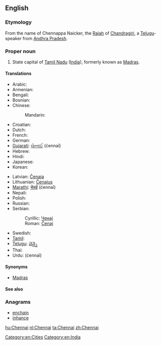 ==English==
{{wikipedia}}

===Etymology===
From the name of Chennappa Naicker, the [[Rajah]] of [[Chandragiri]], a [[Telugu]]-speaker from [[Andhra Pradesh]].

===Proper noun===
{{en-proper noun}}

# State capital of [[Tamil Nadu]] ([[India]]), formerly known as [[Madras]].

====Translations====
{{trans-top|state capital of Tamil Nadu, India}}
* Arabic: {{t|ar|تشيناي|m|tr=tshinaay}}
* Armenian: {{t-|hy|Չեննայ|tr=Čennay}}
* Bengali: {{Beng|[[চেন্নাই]]}}
* Bosnian: {{t-|bs|Čenaj|m}}
* Chinese:
*: Mandarin: {{t|cmn|金奈|tr=Jīnnài|sc=Hani}}
* Croatian: {{t-|hr|Čenaj|m}}
* Dutch: {{t+|nl|Chennai}}
* French: {{t-|fr|Chennai}}
* German: {{t-|de|Chennai}}
* [[Gujarati]]: [[ચેન્નઈ]] (ćennaī)
* Hebrew: {{t|he|צ'נאי}}
* Hindi:  {{t-|hi|चेन्नई|tr=cenna'ī|xs=Hindi}}
* Japanese: {{t|ja|チェンナイ|tr=Chennai}}
* Korean: {{t|ko|첸나이|tr=Chennai|sc=Hang}}
{{trans-mid}}
* Latvian: [[Čenaja]]
* Lithuanian: [[Čenajus]]
* [[Marathi]]: [[चेन्नई]] (ćennaī)
* Nepali: {{t-|ne|चेन्नई|tr=ćennaī|sc=Deva|xs=Nepali}}
* Polish: {{t-|pl|Chennai}}
* Russian: {{t-|ru|Ченнаи|tr=Čennái}}
* Serbian:
*: Cyrillic: [[Ченај]] {{m}}
*: Roman: [[Čenaj#Serbian|Čenaj]] {{m}}
* Swedish: {{t-|sv|Chennai}}
* [[Tamil]]: {{t+|ta|சென்னை|tr=chennai|xs=Tamil}}
* [[Telugu]]: [[చెన్నై]]
* Thai: {{t|th|เจนไน|tr=jayn-nai}}
* Urdu: {{ur-Arab|[[چنائی]]}} (ćennaī)
{{trans-bottom}}

====Synonyms====
* [[Madras]] {{italbrac|former name}}

====See also====
{{projectlink|pedia|lang=en}}

===Anagrams===
* [[enchain#English|enchain]]
* [[inhance#English|inhance]]

[[Category:en:Cities]]
[[Category:en:India]]

[[hu:Chennai]]
[[nl:Chennai]]
[[ta:Chennai]]
[[zh:Chennai]]